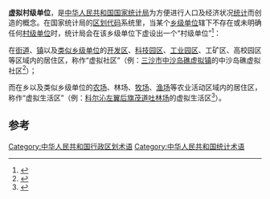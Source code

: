 {{中华人民共和国行政区划单位}}
{{main|中华人民共和国行政区划代码#村级}}
'''虚拟村级单位'''，是[[中华人民共和国|中华人民共和国]][[国家统计局|国家统计局]]为方便进行人口及经济状况[[统计|统计]]而创造的概念。在国家统计局的[[中华人民共和国行政区划代码|区划代码]]系统里，当某个[[乡级行政区|乡级单位]]辖下不存在或未明确任何[[行政村|村级单位]]时，统计局会在该乡级单位下虚设出一个“村级单位”<ref>{{Cite web |url=http://www.stats.gov.cn/tjsj/tjbz/200911/t20091125_8667.html |title=统计用区划代码和城乡划分代码编制规则 |accessdate=2020-07-08 |archive-date=2019-03-23 |archive-url=https://web.archive.org/web/20190323025749/http://www.stats.gov.cn/tjsj/tjbz/200911/t20091125_8667.html |dead-url=no }}</ref>：

在[[街道办事处|街道]]、[[行政建制镇|镇]]以及[[类似乡级单位|类似乡级单位]]的[[开发区|开发区]]、[[科技园区|科技园区]]、[[工业园区|工业园区]]、工矿区、高校园区等区域内的居住区，称作“虚拟社区”（例：[[三沙市|三沙市]][[中沙岛礁虚拟镇|中沙岛礁虚拟镇]]的中沙岛礁虚拟社区<ref>{{Cite web|title=2019年统计用区划代码和城乡划分代码|url=http://www.stats.gov.cn/tjsj/tjbz/tjyqhdmhcxhfdm/2019/46/03/23/460323451.html|accessdate=2021-01-24|work=www.stats.gov.cn|archive-date=2020-07-08|archive-url=https://web.archive.org/web/20200708024958/http://www.stats.gov.cn/tjsj/tjbz/tjyqhdmhcxhfdm/2019/46/03/23/460323451.html|dead-url=no}}</ref>）；

而在乡以及类似乡级单位的[[农场|农场]]、林场、[[牧场|牧场]]、[[渔场|渔场]]等农业活动区域内的居住区，称作“虚拟生活区”（例：[[科尔沁左翼后旗|科尔沁左翼后旗]][[茂道吐林场|茂道吐林场]]的虚拟生活区<ref>{{Cite web|title=2019年统计用区划代码和城乡划分代码|url=http://www.stats.gov.cn/tjsj/tjbz/tjyqhdmhcxhfdm/2019/15/05/22/150522409.html|accessdate=2021-01-24|work=www.stats.gov.cn|archive-date=2020-07-08|archive-url=https://web.archive.org/web/20200708114741/http://www.stats.gov.cn/tjsj/tjbz/tjyqhdmhcxhfdm/2019/15/05/22/150522409.html|dead-url=no}}</ref>）。

==参考==
{{reflist}}

{{中华人民共和国行政区划}}

[[Category:中华人民共和国行政区划术语|Category:中华人民共和国行政区划术语]]
[[Category:中华人民共和国统计术语|Category:中华人民共和国统计术语]]